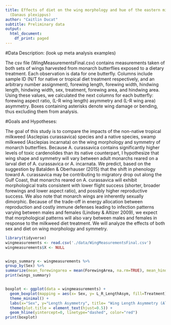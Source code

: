 ```yaml
---
title: Effects of diet on the wing morphology and hue of the eastern migratory monarch
  (Danaus plexippus)
author: "Caitlin Ducat"
subtitle: Preliminary data
output:
  html_document:
    df_print: paged
---
```


#Data Description: (look up meta analysis examples)

  The csv file (WingMeasurementsFinal.csv) contains measurements taken of both sets of wings harvested from monarch butterflies exposed to a dietary treatment. Each observation is data for one butterfly. Columns include sample ID (N/T for native or tropical diet treatment respectively, and an arbitrary number assignment), forewing length, forewing width, hindwing length, hindwing width, sex, treatment, forewing area, and hindwing area. Using these values, we calculated the next columns for each butterfly: forewing aspect ratio, (L-R wing length) asymmetry and (L-R wing area) asymmetry. Boxes containing asterisks denote wing damage or bending, thus excluding them from analysis. 
  
#Goals and Hypotheses: 
  
  The goal of this study is to compare the impacts of the non-native tropical milkweed (Asclepias curassavica) species and a native species, swamp milkweed (Asclepias incarnata) on the wing morphology and symmetry of monarch butterflies. Because A. curassavica contains significantly higher levels of toxic cardenolides than its native counterpart, I hypothesize that wing shape and symmetry will vary between adult monarchs reared on a larval diet of A. curassavica or A. incarnata. We predict, based on the suggestion by Batalden & Oberhauser (2015) that the shift in phenology toward A. curassavica may be contributing to migratory drop out along the Gulf Coast, that monarchs reared on A. curassavica will exhibit morphological traits consistent with lower flight success (shorter, broader forewings and lower aspect ratio), and possibly higher reproductive success. We also note that monarch wings are inherently sexually dimorphic. Because of the trade-off in energy allocation between reproduction and costly immune defenses leading to infection patterns varying between males and females (Lindsey & Altizer 2009), we expect that morphological patterns will also vary between males and females in response to the milkweed diet treatment. We will analyze the effects of both sex and diet on wing morphology and symmetry.
  
```r
library(tidyverse)
wingmeasurements <- read.csv('./data/WingMeasurementsFinal.csv')
wingmeasurements$X <- NULL


wings_summary <- wingmeasurements %>%
group_by(Sex) %>%
summarize(mean_forewingarea = mean(ForewingArea, na.rm=TRUE), mean_hindwingarea = mean(HindwingArea, na.rm=TRUE), mean_Faspectratio = mean(ForewingAspectRatio, na.rm=TRUE), mean_forelength = mean(ForewingLengthR, na.rm=TRUE), mean_hindlength = mean(HindwingLengthR, na.rm=TRUE), mean_LengthAsym = mean(L_R_LengthAsym, na.rm=TRUE))
print(wings_summary)


boxplot <- ggplot(data = wingmeasurements) +
  geom_boxplot(mapping = aes(x= Sex, y= L_R_LengthAsym, fill=Treatment)) + 
  theme_minimal() + 
  labs(x="Sex", y="Length Asymmetry", title= "Wing Length Asymmetry (All)") +
  theme(plot.title = element_text(hjust=0.5)) + 
  geom_hline(yintercept=0, linetype="dashed", color="red")
print(boxplot)

```
  
  

